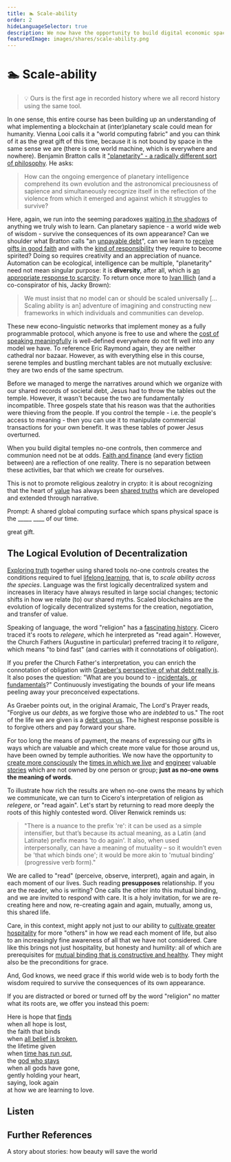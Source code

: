 ```yaml
---
title: 🏊 Scale-ability
order: 2
hideLanguageSelector: true
description: We now have the opportunity to build digital economic spaces which are not owned by anyone; in the same way that no-one owns the meaning of words. What will you use this technology to say?
featuredImage: images/shares/scale-ability.png
---
```


# 🏊 Scale-ability

> 💡 Ours is the first age in recorded history where we all record history using the same tool.

In one sense, this entire course has been building up an understanding of what implementing a blockchain at (inter)planetary scale could mean for humanity. Vienna Looi calls it a "world computing fabric" and you can think of it as the great gift of this time, because it is not bound by space in the same sense we are (there is one world machine, which is everywhere and nowhere). Benjamin Bratton calls it ["planetarity" - a radically different sort of philosophy](https://www.noemamag.com/planetary-sapience/). He asks:

> How can the ongoing emergence of planetary intelligence comprehend its own evolution and the astronomical preciousness of sapience and simultaneously recognize itself in the reflection of the violence from which it emerged and against which it struggles to survive?

Here, again, we run into the seeming paradoxes [waiting in the shadows](https://sashachapin.substack.com/p/how-i-attained-persistent-self-love) of anything we truly wish to learn. Can planetary sapience - a world wide web of wisdom - survive the consequences of its own appearance? Can we shoulder what Bratton calls "an [unpayable debt](/learn/module-2/debt/)", can we learn to [receive gifts in good faith](/learn/module-7/giving/#receiving-gracefully) and with the [kind of responsibility](/conversation/reciprocity/#double-gift) they require to become spirited? Doing so requires creativity and an appreciation of nuance. Automation can be ecological, intelligence can be multiple, "planetarity" need not mean singular purpose: it is **diversity**, after all, which is [an appropriate response to scarcity](https://youtu.be/Bhda03-YOjk?t=1482). To return once more to [Ivan Illich](https://reallifemag.com/syllabus-for-the-internet-labors-of-love/) (and a co-conspirator of his, Jacky Brown):

> We must insist that no model can or should be scaled universally [... Scaling ability is an] adventure of imagining and constructing new frameworks in which individuals and communities can develop.

These new econo-linguistic networks that implement money as a fully programmable protocol, which anyone is free to use and where the [cost of speaking meaningfully](/learn/module-2/money-speech/#magic-internet-meaning) is well-defined everywhere do not fit well into any model we have. To reference Eric Raymond again, they are neither cathedral nor bazaar. However, as with everything else in this course, serene temples and bustling merchant tables are not mutually exclusive: they are two ends of the same spectrum. 

Before we managed to merge the narratives around which we organize with our shared records of societal debt, Jesus had to throw the tables out the temple. However, it wasn't because the two are fundamentally incompatible. Three gospels state that his reason was that the authorities were thieving from the people. If you control the temple - i.e. the people's access to meaning - then you can use it to manipulate commercial transactions for your own benefit. It was these tables of power Jesus overturned.

When you build digital temples no-one controls, then commerce and communion need not be at odds. [Faith and finance](/learn/module-1/playdough-protocols/#faith-and-finance) (and every [fiction](/learn/module-1/value/#consensus) between) are a reflection of one reality. There is no separation between these activities, bar that which we create for ourselves.

This is not to promote religious zealotry in crypto: it is about recognizing that the heart of [value](/learn/module-1/value/) has always been [shared truths](/learn/module-0/trust/) which are developed and extended through narrative.  

<Flash>

<Card>

Prompt: A shared global computing surface which spans physical space is the \_\_\_\_\_ \_\_\_\_ of our time.

great gift.

</Card>

</Flash>

## The Logical Evolution of Decentralization

[Exploring truth](/learn/module-5/reveal-the-universe/#the-value-of-truth) together using shared tools no-one controls creates the conditions required to fuel [lifelong learning](/learn/module-6/learn), that is, to *scale ability across the species*. <Link to="https://medium.com/@VitalikButerin/the-meaning-of-decentralization-a0c92b76a274" >Language was the first logically decentralized system</Link> and increases in literacy have always resulted in large social changes; tectonic shifts in how we relate (to) our shared myths. Scaled blockchains are the evolution of logically decentralized systems for the creation, negotiation, and transfer of value.

Speaking of language, the word "religion" has a [fascinating history](https://www.etymonline.com/word/religion). Cicero traced it's roots to _relegere_, which he interpreted as "read again". However, the Church Fathers (Augustine in particular) preferred tracing it to _religare_, which means "to bind fast" (and carries with it connotations of obligation). 

If you prefer the Church Father's interpretation, you can enrich the connotation of obligation with [Graeber's perspective of what debt really is](/learn/module-2/debt). It also poses the question: "What are you bound to - [incidentals, or fundamentals](/learn/module-0/conversation/#brief)?" Continuously investigating the bounds of your life means peeling away your preconceived expectations.

As Graeber points out, in the original <Link to="https://www.youtube.com/watch?v=-an6hvx6o-c&list=PL5ClmaG2tnPNgqWDBGCWAQxD0sYpbfPRK&index=30">Aramaic</Link>, The Lord's Prayer reads, "Forgive us our *debts*, as we forgive those who are *indebted* to us." The root of the life we are given is a [debt upon us](/learn/module-2/debt/#debt-and-morality). The highest response possible is to forgive others and pay forward your share.

For too long the means of payment, the means of expressing our gifts in ways which are valuable and which create more value for those around us, have been owned by temple authorities. We now have the opportunity to [create more consciously](/learn/module-4/the-garden/#no-more-guards) the [times in which we live](/learn/module-3/time/#questions) and [engineer](/learn/module-2/engineering/#new-conversations) valuable [stories](/learn/module-5/listening-stories/#linked-together) which are not owned by one person or group; **just as no-one owns the meaning of words**. 

To illustrate how rich the results are when no-one owns the means by which we communicate, we can turn to Cicero's interpretation of religion as _relegere_, or "read again". Let's start by returning to read more deeply the roots of this highly contested word. Oliver Renwick reminds us:

> "There is a nuance to the prefix 're': it can be used as a simple intensifier, but that’s because its actual meaning, as a Latin (and Latinate) prefix means 'to do again'. It also, when used interpersonally, can have a meaning of mutuality – so it wouldn’t even be 'that which binds one'; it would be more akin to 'mutual binding' (progressive verb form)."

We are called to "read" (perceive, observe, interpret), again and again, in each moment of our lives. Such reading **presupposes** relationship. If you are the reader, who is writing? One calls the other into this mutual binding, and we are invited to respond with care. It is a holy invitation, for we are re-creating here and now, re-creating again and again, mutually, among us, this shared life.

Care, in this context, might apply not just to our ability to [cultivate greater hospitality](/conversation/hospitality/#violating-care) for more "others" in how we read each moment of life, but also to an increasingly fine awareness of all that we have not considered. Care like this brings not just hospitality, but honesty and humility: all of which are prerequisites for [mutual binding that is constructive and healthy](https://www.themarginalian.org/2015/03/31/how-to-love-thich-nhat-hanh/). They might also be the preconditions for grace.

And, God knows, we need grace if this world wide web is to body forth the wisdom required to survive the consequences of its own appearance. 

If you are distracted or bored or turned off by the word "religion" no matter what its roots are, we offer you instead this poem:

Here is hope that [finds](https://finding.thebluebook.co.za/)  
when all hope is lost,  
the faith that binds  
when [all belief is broken](https://youtu.be/2AMu-G51yTY?t=465),  
the lifetime given  
when [time has run out](https://quran.com/103),  
the [god who stays](https://andytudhope.africa/soul/encouragement/)  
when all gods have gone,  
gently holding your heart,  
saying, look again  
at how we are learning to love.  

## Listen

<AudioPlayer src="https://kernel-audio.s3.amazonaws.com/M7E2+-+Scale-ability.mp3"/>

## Further References

<List>

<Link to="https://www.youtube.com/watch?v=LwLP62fL83k&list=PL5ClmaG2tnPNgqWDBGCWAQxD0sYpbfPRK&index=33">

A story about stories: how beauty will save the world

</Link>

</List>
